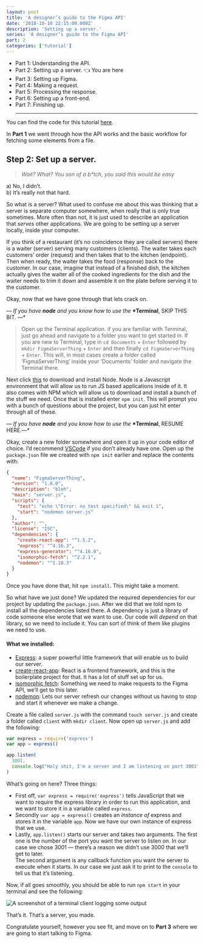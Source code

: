 ```yaml
---
layout: post
title: 'A designer’s guide to the Figma API'
date: '2018-10-10 22:15:00.000Z'
description: 'Setting up a server.'
series: 'A designer’s guide to the Figma API'
part: 2
categories: ['tutorial']
---
```


- Part 1: <Link className="ext-link" href="/writing/2018-10-10-a-designer-s-guide-to-the-figma-api-1-7">Understanding the API.</Link>
- Part 2: <Link className="ext-link" href="/writing/2018-10-10-a-designer-s-guide-to-the-figma-api-2-7">Setting up a server.</Link> 👈 You are here
- Part 3: <Link className="ext-link" href="/writing/2018-10-10-a-designer-s-guide-to-the-figma-api-3-7">Setting up Figma.</Link>
- Part 4: <Link className="ext-link" href="/writing/2018-10-10-a-designer-s-guide-to-the-figma-api-4-7">Making a request. </Link>
- Part 5: <Link className="ext-link" href="/writing/2018-10-10-a-designer-s-guide-to-the-figma-api-5-7">Processing the response.</Link>
- Part 6: <Link className="ext-link" href="/writing/2018-10-10-a-designer-s-guide-to-the-figma-api-6-7">Setting up a front-end.</Link>
- Part 7: <Link className="ext-link" href="/writing/2018-10-10-a-designer-s-guide-to-the-figma-api-7-7">Finishing up. </Link>
  <hr />

You can find the code for this tutorial [here](https://github.com/danhollick/FigmaAPIThing).

In **Part 1** we went through how the API works and the basic workflow for fetching some elements from a file.

## Step 2: Set up a server.

> _Wait? What? You son of a b\*tch, you said this would be easy_

a) No, I didn’t.  
b) It’s really not that hard.

So what is a server? What used to confuse me about this was thinking that a server is separate computer somewhere, when really that is only true sometimes. More often than not, it is just used to describe an application that _serves_ other applications. We are going to be setting up a server locally, inside your computer.

If you think of a restaurant (it’s no coincidence they are called servers) there is a waiter (server) serving many customers (clients). The waiter takes each customers’ order (request) and then takes that to the kitchen (endpoint). Then when ready, the waiter takes the food (response) back to the customer. In our case, imagine that instead of a finished dish, the kitchen actually gives the waiter all of the cooked ingredients for the dish and the waiter needs to trim it down and assemble it on the plate before serving it to the customer.

Okay, now that we have gone through that lets crack on.

*— If you have* **_node_** *and you know how to use the* **\*Terminal**, SKIP THIS BIT. —\*

> Open up the Terminal application. if you are familiar with Terminal, just go ahead and navigate to a folder you want to get started in. If you are new to Terminal, type in `cd Documents` + `Enter` followed by `mkdir FigmaServerThing` + `Enter` and then finally `cd FigmaServerThing` + `Enter`. This will, in most cases create a folder called ‘FigmaServerThing’ inside your ‘Documents’ folder and navigate the Terminal there.

Next click [this](https://nodejs.org/dist/v8.12.0/node-v8.12.0.pkg) to download and install Node. Node is a Javascript environment that will allow us to run JS based applications inside of it. It also comes with NPM which will allow us to download and install a bunch of the stuff we need. Once that is installed enter `npm init`. This will prompt you with a bunch of questions about the project, but you can just hit enter through all of these.

*— If you have* **_node_** *and you know how to use the* **\*Terminal**, RESUME HERE.—\*

Okay, create a new folder somewhere and open it up in your code editor of choice. I’d recommend [VSCode](https://code.visualstudio.com/) if you don’t already have one. Open up the `package.json` file we created with `npm init` earlier and replace the contents with:

```json
{
  "name": "FigmaServerThing",
  "version": "1.0.0",
  "description": "bleh",
  "main": "server.js",
  "scripts": {
    "test": "echo \"Error: no test specified\" && exit 1",
    "start": "nodemon server.js"
  },
  "author": "",
  "license": "ISC",
  "dependencies": {
    "create-react-app": "^1.5.2",
    "express": "^4.16.3",
    "express-generator": "^4.16.0",
    "isomorphic-fetch": "^2.2.1",
    "nodemon": "^1.18.3"
  }
}
```

Once you have done that, hit `npm install`. This might take a moment.

So what have we just done? We updated the required dependencies for our project by updating the `package.json`. After we did that we told npm to install all the dependencies listed there. A dependency is just a library of code someone else wrote that we want to use. Our code will _depend_ on that library, so we need to include it. You can sort of think of them like plugins we need to use.

#### **What we installed:**

- [Express](https://expressjs.com/): a super powerful little framework that will enable us to build our server.
- [create-react-app](https://github.com/facebook/create-react-app): React is a frontend framework, and this is the boilerplate project for that. It has a lot of stuff set up for us.
- [isomorphic fetch](https://github.com/matthew-andrews/isomorphic-fetch): Something we need to make requests to the Figma API, we’ll get to this later.
- [nodemon](https://nodemon.io/): Lets our server refresh our changes without us having to stop and start it whenever we make a change.

Create a file called `server.js` with the command `touch server.js` and create a folder called `client` with `mkdir client`. Now open up `server.js` and add the following:

```javascript
var express = require('express')
var app = express()

app.listen(
  3001,
  console.log("Holy shit, I'm a server and I am listening on port 3001")
)
```

What’s going on here? Three things:

- First off, `var express = require('express')` tells JavaScript that we want to require the express library in order to run this application, and we want to store it in a variable called `express`.
- Secondly `var app = express()` creates an _instance of_ express and stores it in the variable `app`. Now we have our own instance of express that we use.
- Lastly, `app.listen()` starts our server and takes two arguments. The first one is the number of the port you want the server to listen on. In our case we chose 3001 — there’s a reason we didn’t use 3000 that we’ll get to later.  
  The second argument is any callback function you want the server to execute when it starts. In our case we just ask it to print to the `console` to tell us that it’s listening.

Now, if all goes smoothly, you should be able to run `npm start` in your terminal and see the following:

![A screenshot of a terminal client logging some output](/figma-api/part-2/terminal.png)

That’s it. That’s a server, you made.

Congratulate yourself, however you see fit, and move on to **Part 3** where we are going to start talking to Figma.
